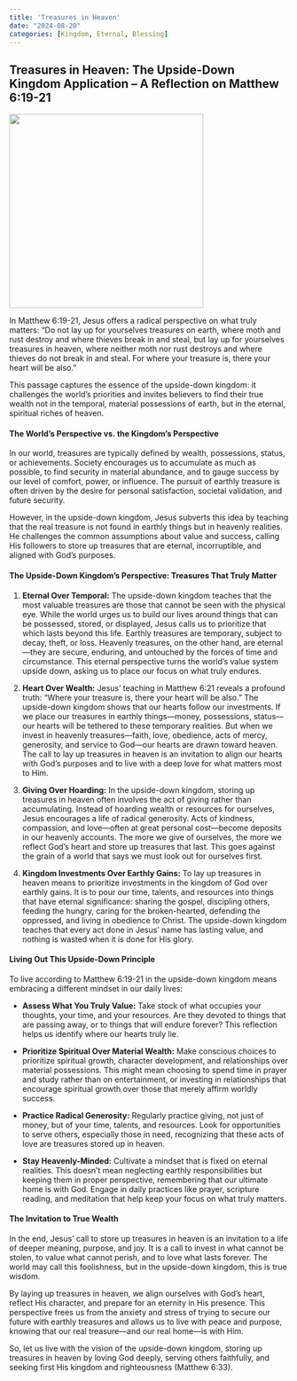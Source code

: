 ```yaml
---
title: 'Treasures in Heaven'
date: "2024-08-20"
categories: [Kingdom, Eternal, Blessing]
---
```


## Treasures in Heaven: The Upside-Down Kingdom Application – A Reflection on Matthew 6:19-21

![](treasures.webp){fig-align="center" width="350"}

In Matthew 6:19-21, Jesus offers a radical perspective on what truly matters: “Do not lay up for yourselves treasures on earth, where moth and rust destroy and where thieves break in and steal, but lay up for yourselves treasures in heaven, where neither moth nor rust destroys and where thieves do not break in and steal. For where your treasure is, there your heart will be also.”

This passage captures the essence of the upside-down kingdom: it challenges the world’s priorities and invites believers to find their true wealth not in the temporal, material possessions of earth, but in the eternal, spiritual riches of heaven.

#### The World’s Perspective vs. the Kingdom’s Perspective

In our world, treasures are typically defined by wealth, possessions, status, or achievements. Society encourages us to accumulate as much as possible, to find security in material abundance, and to gauge success by our level of comfort, power, or influence. The pursuit of earthly treasure is often driven by the desire for personal satisfaction, societal validation, and future security.

However, in the upside-down kingdom, Jesus subverts this idea by teaching that the real treasure is not found in earthly things but in heavenly realities. He challenges the common assumptions about value and success, calling His followers to store up treasures that are eternal, incorruptible, and aligned with God's purposes.

#### The Upside-Down Kingdom’s Perspective: Treasures That Truly Matter

1.  **Eternal Over Temporal:** The upside-down kingdom teaches that the most valuable treasures are those that cannot be seen with the physical eye. While the world urges us to build our lives around things that can be possessed, stored, or displayed, Jesus calls us to prioritize that which lasts beyond this life. Earthly treasures are temporary, subject to decay, theft, or loss. Heavenly treasures, on the other hand, are eternal—they are secure, enduring, and untouched by the forces of time and circumstance. This eternal perspective turns the world’s value system upside down, asking us to place our focus on what truly endures.

2.  **Heart Over Wealth:** Jesus’ teaching in Matthew 6:21 reveals a profound truth: "Where your treasure is, there your heart will be also." The upside-down kingdom shows that our hearts follow our investments. If we place our treasures in earthly things—money, possessions, status—our hearts will be tethered to these temporary realities. But when we invest in heavenly treasures—faith, love, obedience, acts of mercy, generosity, and service to God—our hearts are drawn toward heaven. The call to lay up treasures in heaven is an invitation to align our hearts with God's purposes and to live with a deep love for what matters most to Him.

3.  **Giving Over Hoarding:** In the upside-down kingdom, storing up treasures in heaven often involves the act of giving rather than accumulating. Instead of hoarding wealth or resources for ourselves, Jesus encourages a life of radical generosity. Acts of kindness, compassion, and love—often at great personal cost—become deposits in our heavenly accounts. The more we give of ourselves, the more we reflect God’s heart and store up treasures that last. This goes against the grain of a world that says we must look out for ourselves first.

4.  **Kingdom Investments Over Earthly Gains:** To lay up treasures in heaven means to prioritize investments in the kingdom of God over earthly gains. It is to pour our time, talents, and resources into things that have eternal significance: sharing the gospel, discipling others, feeding the hungry, caring for the broken-hearted, defending the oppressed, and living in obedience to Christ. The upside-down kingdom teaches that every act done in Jesus’ name has lasting value, and nothing is wasted when it is done for His glory.

#### Living Out This Upside-Down Principle

To live according to Matthew 6:19-21 in the upside-down kingdom means embracing a different mindset in our daily lives:

-   **Assess What You Truly Value:** Take stock of what occupies your thoughts, your time, and your resources. Are they devoted to things that are passing away, or to things that will endure forever? This reflection helps us identify where our hearts truly lie.

-   **Prioritize Spiritual Over Material Wealth:** Make conscious choices to prioritize spiritual growth, character development, and relationships over material possessions. This might mean choosing to spend time in prayer and study rather than on entertainment, or investing in relationships that encourage spiritual growth over those that merely affirm worldly success.

-   **Practice Radical Generosity:** Regularly practice giving, not just of money, but of your time, talents, and resources. Look for opportunities to serve others, especially those in need, recognizing that these acts of love are treasures stored up in heaven.

-   **Stay Heavenly-Minded:** Cultivate a mindset that is fixed on eternal realities. This doesn’t mean neglecting earthly responsibilities but keeping them in proper perspective, remembering that our ultimate home is with God. Engage in daily practices like prayer, scripture reading, and meditation that help keep your focus on what truly matters.

#### The Invitation to True Wealth

In the end, Jesus’ call to store up treasures in heaven is an invitation to a life of deeper meaning, purpose, and joy. It is a call to invest in what cannot be stolen, to value what cannot perish, and to love what lasts forever. The world may call this foolishness, but in the upside-down kingdom, this is true wisdom.

By laying up treasures in heaven, we align ourselves with God’s heart, reflect His character, and prepare for an eternity in His presence. This perspective frees us from the anxiety and stress of trying to secure our future with earthly treasures and allows us to live with peace and purpose, knowing that our real treasure—and our real home—is with Him.

So, let us live with the vision of the upside-down kingdom, storing up treasures in heaven by loving God deeply, serving others faithfully, and seeking first His kingdom and righteousness (Matthew 6:33).
